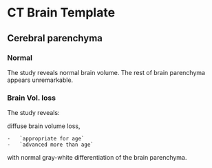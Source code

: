 # CT Brain Template

## Cerebral parenchyma

### Normal

The study reveals normal brain volume. The rest of brain parenchyma appears unremarkable.

### Brain Vol. loss

The study reveals:

diffuse brain volume loss, 

    -   `appropriate for age`
    -   `advanced more than age`

with normal gray-white differentiation of the brain parenchyma.
    